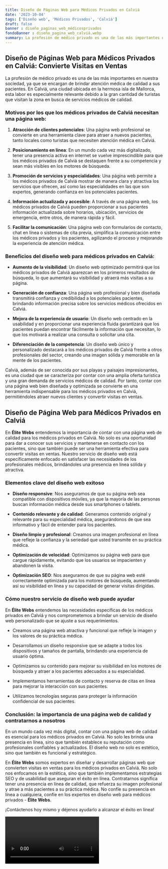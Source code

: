 ```yaml
---
title: Diseño de Páginas Web para Médicos Privados en Calviá
date: '2023-10-04'
tags: ['Diseño web', 'Médicos Privados', 'Calviá']
draft: false
banner : diseño_paginas_web_médicosprivados
fondoBanner : diseño_pagina_web_calviá.webp
summary: La profesión de médico privado es una de las más importantes en nuestra sociedad, ya que se encargan de brindar atención médica de calidad a sus pacientes. En Calviá, una ciudad ubicada en la hermosa isla de Mallorca, esta labor es especialmente relevante debido a la gran cantidad de turistas que visitan la zona en busca de servicios médicos de calidad.
---
```


## Diseño de Páginas Web para Médicos Privados en Calviá: Convierte Visitas en Ventas

La profesión de médico privado es una de las más importantes en nuestra sociedad, ya que se encargan de brindar atención médica de calidad a sus pacientes. En Calviá, una ciudad ubicada en la hermosa isla de Mallorca, esta labor es especialmente relevante debido a la gran cantidad de turistas que visitan la zona en busca de servicios médicos de calidad.

### Motivos por los que los médicos privados de Calviá necesitan una página web:

1. **Atracción de clientes potenciales**: Una página web profesional se convierte en una herramienta clave para atraer a nuevos pacientes, tanto locales como turistas que necesiten atención médica en Calviá.

2. **Posicionamiento en línea**: En un mundo cada vez más digitalizado, tener una presencia activa en internet se vuelve imprescindible para que los médicos privados de Calviá se destaquen frente a su competencia y sean más visibles en los motores de búsqueda.

3. **Promoción de servicios y especialidades**: Una página web permite a los médicos privados de Calviá mostrar de manera clara y atractiva los servicios que ofrecen, así como las especialidades en las que son expertos, generando confianza en los potenciales pacientes.

4. **Información actualizada y accesible**: A través de una página web, los médicos privados de Calviá pueden proporcionar a sus pacientes información actualizada sobre horarios, ubicación, servicios de emergencia, entre otros, de manera rápida y fácil.

5. **Facilitar la comunicación**: Una página web con formularios de contacto, chat en línea o sistemas de cita previa, simplifica la comunicación entre los médicos privados y los pacientes, agilizando el proceso y mejorando la experiencia de atención médica.

### Beneficios del diseño web para médicos privados en Calviá:

- **Aumento de la visibilidad**: Un diseño web optimizado permitirá que los médicos privados de Calviá aparezcan en los primeros resultados de búsqueda, lo que aumentará su visibilidad y atraerá más visitas a su página.

- **Generación de confianza**: Una página web profesional y bien diseñada transmitirá confianza y credibilidad a los potenciales pacientes, brindando información precisa sobre los servicios médicos ofrecidos en Calviá.

- **Mejora de la experiencia de usuario**: Un diseño web centrado en la usabilidad y en proporcionar una experiencia fluida garantizará que los pacientes puedan encontrar fácilmente la información que necesitan, lo que los motivará a realizar una consulta o solicitar una cita.

- **Diferenciación de la competencia**: Un diseño web único y personalizado destacará a los médicos privados de Calviá frente a otros profesionales del sector, creando una imagen sólida y memorable en la mente de los pacientes.

Calviá, además de ser conocida por sus playas y paisajes impresionantes, es una ciudad que se caracteriza por contar con una amplia oferta turística y una gran demanda de servicios médicos de calidad. Por tanto, contar con una página web bien diseñada y optimizada se convierte en una herramienta indispensable para los médicos privados en Calviá, permitiéndoles atraer nuevos clientes y convertir visitas en ventas.

<GifSeo />

<Cta />

## **Diseño de Página Web para Médicos Privados en Calviá**

En **Élite Webs** entendemos la importancia de contar con una página web de calidad para los médicos privados en Calviá. No solo es una oportunidad para dar a conocer sus servicios y mantenerse en contacto con los pacientes, sino que también puede ser una herramienta efectiva para convertir visitas en ventas. Nuestro servicio de diseño web está específicamente enfocado en satisfacer las necesidades de los profesionales médicos, brindándoles una presencia en línea sólida y atractiva.

### **Elementos clave del diseño web exitoso**

- **Diseño responsive**: Nos aseguramos de que su página web sea compatible con dispositivos móviles, ya que la mayoría de las personas buscan información médica desde sus smartphones o tablets.

- **Contenido relevante y de calidad**: Generamos contenido original y relevante para su especialidad médica, asegurándonos de que sea informativo y fácil de entender para los pacientes.

- **Diseño limpio y profesional**: Creamos una imagen profesional en línea que refleje la confianza y la seriedad que usted transmite en su práctica médica.

- **Optimización de velocidad**: Optimizamos su página web para que cargue rápidamente, evitando que los usuarios se impacienten y abandonen la visita.

- **Optimización SEO**: Nos aseguramos de que su página web esté correctamente optimizada para los motores de búsqueda, aumentando así su visibilidad en línea y su capacidad de generar visitas dirigidas.

### **Cómo nuestro servicio de diseño web puede ayudar**

En **Élite Webs** entendemos las necesidades específicas de los médicos privados en Calviá y nos comprometemos a brindar un servicio de diseño web personalizado que se ajuste a sus requerimientos. 

- Creamos una página web atractiva y funcional que refleje la imagen y los valores de su práctica médica.

- Desarrollamos un diseño responsive que se adapte a todos los dispositivos y tamaños de pantalla, brindando una experiencia de usuario óptima.

- Optimizamos su contenido para mejorar su visibilidad en los motores de búsqueda y atraer a los pacientes adecuados a su especialidad.

- Implementamos herramientas de contacto y reserva de citas en línea para mejorar la interacción con sus pacientes.

- Utilizamos tecnologías seguras para proteger la información confidencial de sus pacientes.

### **Conclusión: la importancia de una página web de calidad y contratarnos a nosotros**

En un mundo cada vez más digital, contar con una página web de calidad es esencial para los médicos privados en Calviá. No solo les brinda una presencia en línea, sino que también establece su reputación como profesionales confiables y actualizados. El diseño web no solo es estético, sino que también es funcional y estratégico. 

En **Élite Webs** somos expertos en diseñar y desarrollar páginas web que convierten visitas en ventas para los médicos privados en Calviá. No solo nos enfocamos en la estética, sino que también implementamos estrategias SEO y de usabilidad que aseguran el éxito en línea. Contratarnos significa tener una presencia en línea de calidad, que refuerza su imagen profesional y atrae a más pacientes a su práctica médica. No confíe su presencia en línea a cualquiera, confíe en los expertos en diseño web para médicos privados - **Élite Webs**.

¡Contáctenos hoy mismo y déjenos ayudarlo a alcanzar el éxito en línea!

<Video />

<CtaBot job='Médicos Privados' city='Calviá'/>

<Gmaps query='Calviá+españa+maps' />